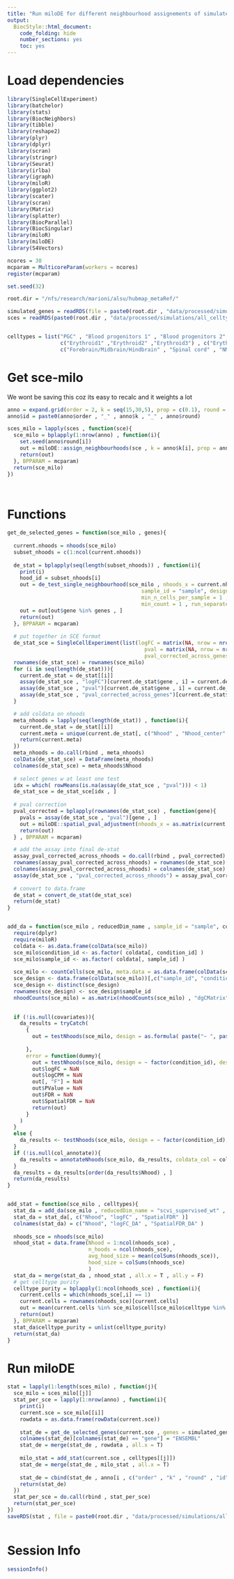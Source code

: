 ```yaml
---
title: "Run miloDE for different neighbourhood assignements of simulated data."
output:
  BiocStyle::html_document:
    code_folding: hide
    number_sections: yes
    toc: yes  
---
```

# Load dependencies

```r


library(SingleCellExperiment)
library(batchelor)
library(stats)
library(BiocNeighbors)
library(tibble)
library(reshape2)
library(plyr)
library(dplyr)
library(scran)
library(stringr)
library(Seurat)
library(irlba)
library(igraph)
library(miloR)
library(ggplot2)
library(scater)
library(scran)
library(Matrix)
library(splatter)
library(BiocParallel)
library(BiocSingular)
library(miloR)
library(miloDE)
library(S4Vectors)

ncores = 30
mcparam = MulticoreParam(workers = ncores)
register(mcparam)

set.seed(32)

root.dir = "/nfs/research/marioni/alsu/hubmap_metaRef/"

simulated_genes = readRDS(file = paste0(root.dir , "data/processed/simulations/all_celltypes/simulated_genes.Rds"))
sces = readRDS(paste0(root.dir , "data/processed/simulations/all_celltypes/sces_simulated.Rds"))


celltypes = list("PGC" , "Blood progenitors 1" , "Blood progenitors 2" , "Erythroid1" , "Endothelium" , "Cardiomyocytes" , "Gut" ,  "Allantois" , "Pharyngeal mesoderm" , "Paraxial mesoderm" , "Mesenchyme" ,  c("Somitic mesoderm" , "Intermediate mesoderm" , "NMP") , c("Gut" , "Surface ectoderm") ,  "Forebrain/Midbrain/Hindbrain" , "Erythroid3" , c("Forebrain/Midbrain/Hindbrain" , "Spinal cord") , c("Forebrain/Midbrain/Hindbrain" , "Spinal cord" , "NMP") ,
                 c("Erythroid1" ,"Erythroid2" ,"Erythroid3") , c("Erythroid1" ,"Erythroid2" ,"Erythroid3" , "Blood progenitors 1" , "Blood progenitors 2" ) ,
                 c("Forebrain/Midbrain/Hindbrain" , "Spinal cord" , "NMP" , "Somitic mesoderm" , "Intermediate mesoderm") )


```

# Get sce-milo

We wont be saving this coz its easy to recalc and it weights a lot

```r


anno = expand.grid(order = 2, k = seq(15,30,5), prop = c(0.1), round = c(1:5))
anno$id = paste0(anno$order , "_" , anno$k , "_" , anno$round)

sces_milo = lapply(sces , function(sce){
  sce_milo = bplapply(1:nrow(anno) , function(i){
    set.seed(anno$round[i])
    out = miloDE::assign_neighbourhoods(sce , k = anno$k[i], prop = anno$prop[i] , order = anno$order[i] , reducedDim_name = "scvi_supervised_wt" , filtering = T)
    return(out)
  }, BPPARAM = mcparam)
  return(sce_milo)
})




```

# Functions

```r



get_de_selected_genes = function(sce_milo , genes){
 
  current.nhoods = nhoods(sce_milo)
  subset_nhoods = c(1:ncol(current.nhoods))
  
  de_stat = bplapply(seq(length(subset_nhoods)) , function(i){
    print(i)
    hood_id = subset_nhoods[i]
    out = de_test_single_neighbourhood(sce_milo , nhoods_x = current.nhoods, hood_id = hood_id,
                                           sample_id = "sample", design = ~type, covariates = c("type"), contrasts = NULL,
                                           min_n_cells_per_sample = 1 ,
                                           min_count = 1 , run_separately = T)
    out = out[out$gene %in% genes , ]
    return(out)
  }, BPPARAM = mcparam)
  
  # put together in SCE format
  de_stat_sce = SingleCellExperiment(list(logFC = matrix(NA, nrow = nrow(sce_milo), ncol = length(subset_nhoods)) ,
                                            pval = matrix(NA, nrow = nrow(sce_milo), ncol = length(subset_nhoods)) ,
                                            pval_corrected_across_genes = matrix(NA, nrow = nrow(sce_milo), ncol = length(subset_nhoods))))
  rownames(de_stat_sce) = rownames(sce_milo)
  for (i in seq(length(de_stat))){
    current.de_stat = de_stat[[i]]
    assay(de_stat_sce , "logFC")[current.de_stat$gene , i] = current.de_stat$logFC
    assay(de_stat_sce , "pval")[current.de_stat$gene , i] = current.de_stat$pval
    assay(de_stat_sce , "pval_corrected_across_genes")[current.de_stat$gene , i] = current.de_stat$pval_corrected_across_genes
  }

  # add coldata on nhoods
  meta_nhoods = lapply(seq(length(de_stat)) , function(i){
    current.de_stat = de_stat[[i]]
    current.meta = unique(current.de_stat[, c("Nhood" , "Nhood_center" , "test_performed" )])
    return(current.meta)
  })
  meta_nhoods = do.call(rbind , meta_nhoods)
  colData(de_stat_sce) = DataFrame(meta_nhoods)
  colnames(de_stat_sce) = meta_nhoods$Nhood
  
  # select genes w at least one test
  idx = which( rowMeans(is.na(assay(de_stat_sce , "pval"))) < 1)
  de_stat_sce = de_stat_sce[idx , ]
  
  # pval correction
  pval_corrected = bplapply(rownames(de_stat_sce) , function(gene){
    pvals = assay(de_stat_sce , "pval")[gene , ]
    out = miloDE::spatial_pval_adjustment(nhoods_x = as.matrix(current.nhoods[,subset_nhoods]) , pvalues = pvals)
    return(out)
  } , BPPARAM = mcparam)

  # add the assay into final de-stat
  assay_pval_corrected_across_nhoods = do.call(rbind , pval_corrected)
  rownames(assay_pval_corrected_across_nhoods) = rownames(de_stat_sce)
  colnames(assay_pval_corrected_across_nhoods) = colnames(de_stat_sce)
  assay(de_stat_sce , "pval_corrected_across_nhoods") = assay_pval_corrected_across_nhoods
  
  # convert to data.frame
  de_stat = convert_de_stat(de_stat_sce)
  return(de_stat)
}


add_da = function(sce_milo , reducedDim_name , sample_id = "sample", condition_id , col_annotate , covariates = NULL){
  require(dplyr)
  require(miloR)
  coldata <- as.data.frame(colData(sce_milo))
  sce_milo$condition_id <- as.factor( coldata[, condition_id] )
  sce_milo$sample_id <- as.factor( coldata[, sample_id] )
  
  sce_milo <- countCells(sce_milo, meta.data = as.data.frame(colData(sce_milo)), samples="sample_id")
  sce_design <- data.frame(colData(sce_milo))[,c("sample_id", "condition_id" , covariates)]
  sce_design <- distinct(sce_design)
  rownames(sce_design) <- sce_design$sample_id
  nhoodCounts(sce_milo) = as.matrix(nhoodCounts(sce_milo) , "dgCMatrix")
  

  if (!is.null(covariates)){
    da_results = tryCatch(
      {
        out = testNhoods(sce_milo, design = as.formula( paste("~ ", paste(covariates, collapse="+"),sep = "" , " + condition_id") ) , design.df = sce_design, fdr.weighting = "graph-overlap", reduced.dim = reducedDim_name)
        
      },
      error = function(dummy){
        out = testNhoods(sce_milo, design = ~ factor(condition_id), design.df = sce_design, fdr.weighting = "graph-overlap", reduced.dim = reducedDim_name)
        out$logFC = NaN
        out$logCPM = NaN
        out[, "F"] = NaN
        out$PValue = NaN
        out$FDR = NaN
        out$SpatialFDR = NaN
        return(out)
      }
    )
  }
  else {
    da_results <- testNhoods(sce_milo, design = ~ factor(condition_id), design.df = sce_design, fdr.weighting = "graph-overlap", reduced.dim = reducedDim_name)
  }
  if (!is.null(col_annotate)){
    da_results = annotateNhoods(sce_milo, da_results, coldata_col = col_annotate)
  }
  da_results = da_results[order(da_results$Nhood) , ]
  return(da_results)
}


add_stat = function(sce_milo , celltypes){
  stat_da = add_da(sce_milo , reducedDim_name = "scvi_supervised_wt" , sample_id = "sample", condition_id = "type", col_annotate = NULL)
  stat_da = stat_da[, c("Nhood", "logFC" , "SpatialFDR" )]
  colnames(stat_da) = c("Nhood", "logFC_DA" , "SpatialFDR_DA" )
  
  nhoods_sce = nhoods(sce_milo)
  nhood_stat = data.frame(Nhood = 1:ncol(nhoods_sce) , 
                          n_hoods = ncol(nhoods_sce),
                          avg_hood_size = mean(colSums(nhoods_sce)),
                          hood_size = colSums(nhoods_sce)
                          )
  stat_da = merge(stat_da , nhood_stat , all.x = T , all.y = F)
  # get celltype purity
  celltype_purity = bplapply(1:ncol(nhoods_sce) , function(i){
    current.cells = which(nhoods_sce[,i] == 1)
    current.cells = rownames(nhoods_sce)[current.cells]
    out = mean(current.cells %in% sce_milo$cell[sce_milo$celltype %in% celltypes])
    return(out)
  }, BPPARAM = mcparam)
  stat_da$celltype_purity = unlist(celltype_purity)
  return(stat_da)
}


```

# Run miloDE

```r


stat = lapply(1:length(sces_milo) , function(j){
  sce_milo = sces_milo[[j]]
  stat_per_sce = lapply(1:nrow(anno) , function(i){
    print(i)
    current.sce = sce_milo[[i]]
    rowdata = as.data.frame(rowData(current.sce))
  
    stat_de = get_de_selected_genes(current.sce , genes = simulated_genes$ENSEMBL)
    colnames(stat_de)[colnames(stat_de) == "gene"] = "ENSEMBL"
    stat_de = merge(stat_de , rowdata , all.x = T)
    
    milo_stat = add_stat(current.sce , celltypes[[j]])
    stat_de = merge(stat_de , milo_stat , all.x = T)
    
    stat_de = cbind(stat_de , anno[i , c("order" , "k" , "round" , "id")])
    return(stat_de)
  })
  stat_per_sce = do.call(rbind , stat_per_sce)
  return(stat_per_sce)
})
saveRDS(stat , file = paste0(root.dir , "data/processed/simulations/all_celltypes/milo_de_stat.Rds"))



```

# Session Info

```r
sessionInfo()
```
